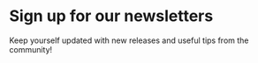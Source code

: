 # Sign up for our newsletters

Keep yourself updated with new releases and useful tips from the community!

<div style="max-width: 320px;"><Mailchimp /></div>
